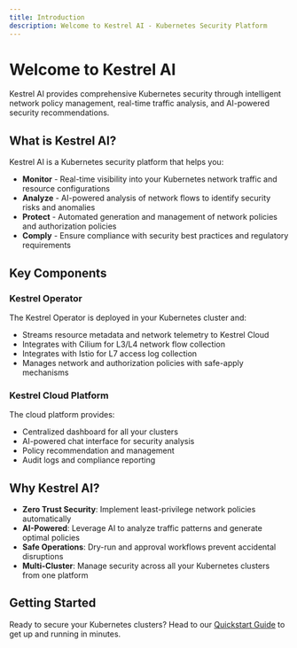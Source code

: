 ---
title: Introduction
description: Welcome to Kestrel AI - Kubernetes Security Platform
---

# Welcome to Kestrel AI

Kestrel AI provides comprehensive Kubernetes security through intelligent network policy management, real-time traffic analysis, and AI-powered security recommendations.

## What is Kestrel AI?

Kestrel AI is a Kubernetes security platform that helps you:

- **Monitor** - Real-time visibility into your Kubernetes network traffic and resource configurations
- **Analyze** - AI-powered analysis of network flows to identify security risks and anomalies
- **Protect** - Automated generation and management of network policies and authorization policies
- **Comply** - Ensure compliance with security best practices and regulatory requirements

## Key Components

### Kestrel Operator

The Kestrel Operator is deployed in your Kubernetes cluster and:
- Streams resource metadata and network telemetry to Kestrel Cloud
- Integrates with Cilium for L3/L4 network flow collection
- Integrates with Istio for L7 access log collection
- Manages network and authorization policies with safe-apply mechanisms

### Kestrel Cloud Platform

The cloud platform provides:
- Centralized dashboard for all your clusters
- AI-powered chat interface for security analysis
- Policy recommendation and management
- Audit logs and compliance reporting

## Why Kestrel AI?

- **Zero Trust Security**: Implement least-privilege network policies automatically
- **AI-Powered**: Leverage AI to analyze traffic patterns and generate optimal policies
- **Safe Operations**: Dry-run and approval workflows prevent accidental disruptions
- **Multi-Cluster**: Manage security across all your Kubernetes clusters from one platform

## Getting Started

Ready to secure your Kubernetes clusters? Head to our [Quickstart Guide](/quickstart) to get up and running in minutes.